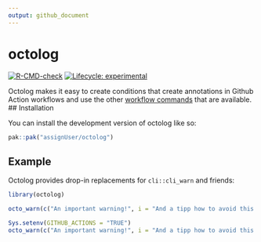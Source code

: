 ```yaml
---
output: github_document
---
```


<!-- README.md is generated from README.Rmd. Please edit that file -->

# octolog

<!-- badges: start -->
[![R-CMD-check](https://github.com/assignUser/octolog/workflows/R-CMD-check/badge.svg)](https://github.com/assignUser/octolog/actions)
[![Lifecycle: experimental](https://img.shields.io/badge/lifecycle-experimental-orange.svg)](https://lifecycle.r-lib.org/articles/stages.html#experimental)
<!-- badges: end -->

Octolog makes it easy to create conditions that create annotations in Github Action workflows and use the other [workflow commands](https://docs.github.com/en/actions/using-workflows/workflow-commands-for-github-actions) that are available.
## Installation

You can install the development version of octolog like so:

``` r
pak::pak("assignUser/octolog")
```

## Example

Octolog provides drop-in replacements for `cli::cli_warn` and friends:

```r
library(octolog)

octo_warn(c("An important warning!", i = "And a tipp how to avoid this warning."))

Sys.setenv(GITHUB_ACTIONS = "TRUE")
octo_warn(c("An important warning!", i = "And a tipp how to avoid this warning."))

```


